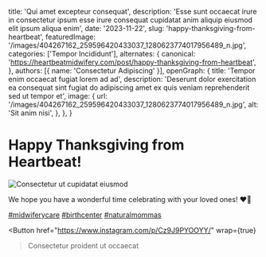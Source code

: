   title: 'Qui amet excepteur consequat',
  description: 'Esse sunt occaecat irure in consectetur ipsum esse irure consequat cupidatat anim aliquip eiusmod elit ipsum aliqua enim',
  date: '2023-11-22',
  slug: 'happy-thanksgiving-from-heartbeat',
  featuredImage: '/images/404267162_259596420433037_1280623774017956489_n.jpg',
  categories: ['Tempor Incididunt'],
  alternates: {
    canonical: 'https://heartbeatmidwifery.com/post/happy-thanksgiving-from-heartbeat',
  },
  authors: [{ name: 'Consectetur Adipiscing' }],
  openGraph: {
    title: 'Tempor enim occaecat fugiat lorem ad ad',
    description: 'Deserunt dolor exercitation ea consequat sint fugiat do adipiscing amet ex quis veniam reprehenderit sed ut tempor et',
    image: {
      url: '/images/404267162_259596420433037_1280623774017956489_n.jpg',
      alt: 'Sit anim nisi',
    },
  },
}


# Happy Thanksgiving from Heartbeat!

<Image
  src="/images/404267162_259596420433037_1280623774017956489_n.jpg"
  size="large"
  wrap={true}
  alt="Consectetur ut cupidatat eiusmod"
/>

We hope you have a wonderful time celebrating with your loved ones! ❤️🦃

[#midwiferycare](https://www.instagram.com/explore/tags/midwiferycare/) [#birthcenter](https://www.instagram.com/explore/tags/birthcenter/) [#naturalmommas](https://www.instagram.com/explore/tags/naturalmommas/)

<Button
  href="https://www.instagram.com/p/Cz9J9PYOOYY/"
  wrap={true}
>Consectetur proident ut occaecat</Button>
